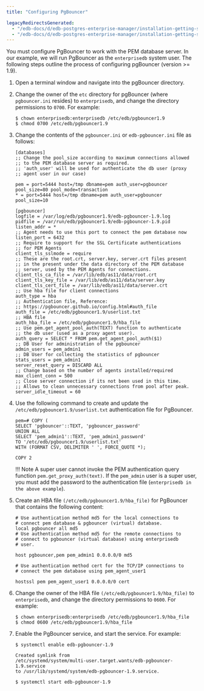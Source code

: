 ```yaml
---
title: "Configuring PgBouncer"

legacyRedirectsGenerated:
  - "/edb-docs/d/edb-postgres-enterprise-manager/installation-getting-started/pgbouncer-configuration-guide/8.0/configuring_pgBouncer.html"
  - "/edb-docs/d/edb-postgres-enterprise-manager/installation-getting-started/pgbouncer-configuration-guide/latest/configuring_pgBouncer.html"
---
```


You must configure PgBouncer to work with the PEM database server. In our example, we will run PgBouncer as the `enterprisedb` system user. The following steps outline the process of configuring pgBouncer (version >= 1.9).

1.  Open a terminal window and navigate into the pgBouncer directory.

2.  Change the owner of the `etc` directory for pgBouncer (where `pgbouncer.ini` resides) to `enterprisedb`, and change the directory permissions to `0700`. For example:

    ```text
    $ chown enterprisedb:enterprisedb /etc/edb/pgbouncer1.9
    $ chmod 0700 /etc/edb/pgbouncer1.9
    ```

3.  Change the contents of the `pgbouncer.ini` or `edb-pgbouncer.ini` file as follows:

    ```text
    [databases]
    ;; Change the pool_size according to maximum connections allowed
    ;; to the PEM database server as required.
    ;; 'auth_user' will be used for authenticate the db user (proxy
    ;; agent user in our case)

    pem = port=5444 host=/tmp dbname=pem auth_user=pgbouncer
    pool_size=80 pool_mode=transaction
    * = port=5444 host=/tmp dbname=pem auth_user=pgbouncer
    pool_size=10

    [pgbouncer]
    logfile = /var/log/edb/pgbouncer1.9/edb-pgbouncer-1.9.log
    pidfile = /var/run/edb/pgbouncer1.9/edb-pgbouncer-1.9.pid
    listen_addr = *
    ;; Agent needs to use this port to connect the pem database now
    listen_port = 6432
    ;; Require to support for the SSL Certificate authentications
    ;; for PEM Agents
    client_tls_sslmode = require
    ;; These are the root.crt, server.key, server.crt files present
    ;; in the present under the data directory of the PEM database
    ;; server, used by the PEM Agents for connections.
    client_tls_ca_file = /var/lib/edb/as11/data/root.crt
    client_tls_key_file = /var/lib/edb/as11/data/server.key
    client_tls_cert_file = /var/lib/edb/as11/data/server.crt
    ;; Use hba file for client connections
    auth_type = hba
    ;; Authentication file, Reference:
    ;; https://pgbouncer.github.io/config.html#auth_file
    auth_file = /etc/edb/pgbouncer1.9/userlist.txt
    ;; HBA file
    auth_hba_file = /etc/edb/pgbouncer1.9/hba_file
    ;; Use pem.get_agent_pool_auth(TEXT) function to authenticate
    ;; the db user (used as a proxy agent user).
    auth_query = SELECT * FROM pem.get_agent_pool_auth($1)
    ;; DB User for administration of the pgbouncer
    admin_users = pem_admin1
    ;; DB User for collecting the statistics of pgbouncer
    stats_users = pem_admin1
    server_reset_query = DISCARD ALL
    ;; Change based on the number of agents installed/required
    max_client_conn = 500
    ;; Close server connection if its not been used in this time.
    ;; Allows to clean unnecessary connections from pool after peak.
    server_idle_timeout = 60
    ```

4.  Use the following command to create and update the `/etc/edb/pgbouncer1.9/userlist.txt` authentication file for PgBouncer.

    ```text
    pem=# COPY (
    SELECT 'pgbouncer'::TEXT, 'pgbouncer_password'
    UNION ALL
    SELECT 'pem_admin1'::TEXT, 'pem_admin1_password'
    TO '/etc/edb/pgbouncer1.9/userlist.txt'
    WITH (FORMAT CSV, DELIMITER ' ', FORCE_QUOTE *);

    COPY 2
    ```

    !!! Note
        A super user cannot invoke the PEM authentication query function `pem.get_proxy_auth(text)`. If the `pem_admin` user is a super user, you must add the password to the authentication file (`enterprisedb in the above example`).

5.  Create an HBA file `(/etc/edb/pgbouncer1.9/hba_file)` for PgBouncer that contains the following content:

    ```text
    # Use authentication method md5 for the local connections to
    # connect pem database & pgbouncer (virtual) database.
    local pgbouncer all md5
    # Use authentication method md5 for the remote connections to
    # connect to pgbouncer (virtual database) using enterprisedb
    # user.

    host pgbouncer,pem pem_admin1 0.0.0.0/0 md5
    ```

    ```text
    # Use authentication method cert for the TCP/IP connections to
    # connect the pem database using pem_agent_user1

    hostssl pem pem_agent_user1 0.0.0.0/0 cert
    ```

6.  Change the owner of the HBA file `(/etc/edb/pgbouncer1.9/hba_file)` to `enterprisedb`, and change the directory permissions to `0600`. For example:

    ```text
    $ chown enterprisedb:enterprisedb /etc/edb/pgbouncer1.9/hba_file
    $ chmod 0600 /etc/edb/pgbouncer1.9/hba_file
    ```

7.  Enable the PgBouncer service, and start the service. For example:

    ```text
    $ systemctl enable edb-pgbouncer-1.9

    Created symlink from
    /etc/systemd/system/multi-user.target.wants/edb-pgbouncer-1.9.service
    to /usr/lib/systemd/system/edb-pgbouncer-1.9.service.

    $ systemctl start edb-pgbouncer-1.9
    ```
